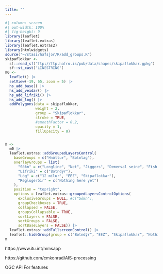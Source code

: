```yaml
---
title: ""
---
```


```r
#| column: screen
#| out-width: 100%
#| fig-height: 9
library(leaflet)
library(leaflet.extras)
library(leaflet.extras2)
library(htmlwidgets)
source("~/stasi/hafsjor/R/add_groups.R")
skipaflokkar <- 
  sf::read_sf("ftp://ftp.hafro.is/pub/data/shapes/skipaflokkar.gpkg") |> 
  sf::st_cast("LINESTRING")
m0 <-
  leaflet() |>
  setView(-19, 65, zoom = 5) |>
  hs_add_base() |> 
  hs_add_veidar() |> 
  hs_add_lifriki() |> 
  hs_add_log() |> 
  addPolygons(data = skipaflokkar,
              weight = 2,
              group = "Skipaflokkar",
              stroke = TRUE, 
              #smoothFactor = 0.2, 
              opacity = 1,
              fillOpacity = 0)


m <-
  m0 |>
  leaflet.extras::addGroupedLayersControl(
    baseGroups = c("Hnöttur", "Botnlag"),
    overlayGroups = list(
      "Sókn" = c("Longline", "Net", "Jiggers", "Demersal seine", "Fish trawl", "Shrimp trawl", "Nephrops trawl", "Dredge"),
      "Lífríki" = c("Botndýr"),
      "Lög" = c("12 mílur", "EEZ", "Skipaflokkar"),
      "Reglugerðir" = c("Nothing here yet")
    ),
    position = "topright",
    options = leaflet.extras::groupedLayersControlOptions(
      exclusiveGroups = NULL, #c("Sókn"),
      groupCheckboxes = TRUE,
      collapsed = FALSE,
      groupsCollapsable = TRUE,
      sortLayers = FALSE,
      sortGroups = FALSE,
      sortBaseLayers = FALSE)) |> 
  leaflet.extras::addFullscreenControl() |> 
  leaflet::hideGroup(group = c("Botndýr", "EEZ", "Skipaflokkar", "Nothing here yet"))
m
```


https://www.itu.int/mmsapp


https://github.com/cmkonrad/AIS-processing



OGC API For features
